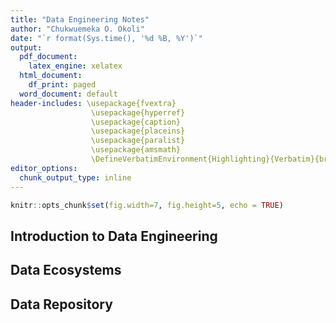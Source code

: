 ```yaml
---
title: "Data Engineering Notes"
author: "Chukwuemeka O. Okoli"
date: "`r format(Sys.time(), '%d %B, %Y')`"
output:
  pdf_document:
    latex_engine: xelatex
  html_document:
    df_print: paged
  word_document: default
header-includes: \usepackage{fvextra} 
                  \usepackage{hyperref} 
                  \usepackage{caption} 
                  \usepackage{placeins}
                  \usepackage{paralist}
                  \usepackage{amsmath} 
                  \DefineVerbatimEnvironment{Highlighting}{Verbatim}{breaklines,commandchars=\\\{\}}
editor_options:
  chunk_output_type: inline
---
```


```r
knitr::opts_chunk$set(fig.width=7, fig.height=5, echo = TRUE)
```

## Introduction to Data Engineering

```{=latex}
 In the simplest possible terms, the field of Data Engineering concerns itself with the mechanics for the flow and access of data. And its goal is to make quality data available for fact-finding and data-driven decision making.

The field of Data Engineering involves:
\begin{enumerate}
\item Collecting source data 
    \begin{itemize}
      \item Extracting, integrating, and organizing data from disparate sources
        \begin{compactitem}
          \item Develop tools, workflows, and processes that help data acquisition from multiple sources
          \item Design, build, and maintain scalable data architecture for storing source data
        \end{compactitem}
    \end{itemize}

\item Processing data
    \begin{itemize}
      \item Cleaning, transforming, and preparing data to make it usable
        \begin{compactitem}
          \item Implement and maintain distributed systems for large-scale data processing
          \item Design pipelines for the extraction, transformation, and loading of data into data repositories
          \item Design solutions for validating and safeguarding quality, privacy, and security of data
          \item Performance optimization
          \item Adherence to compliance guidelines
        \end{compactitem}
    \end{itemize}
    
\item Storing data
    \begin{itemize}
      \item Storing data for reliability and easy availability of data
        \begin{compactitem}
          \item Data stores for storage of processed data
          \item Scalable systems
          \item Ensuring data privacy, security, compliance, monitoring, backup, and recovery
        \end{compactitem}
    \end{itemize}
    
\item Making data available to users securely
  \begin{compactitem}
    \item APIs, services, and programs for retrieving data for end-users
    \item User access through interfaces and dashboards
    \item Checks and balances to ensure data security
  \end{compactitem}
\end{enumerate}

Modern data ecosystem includes a network of interconnected and continually evolving entities that include:
\begin{compactitem}
\item Data, that is available in a host of different formats, structures, and sources. 
\item Enterprise Data Environment, in which raw data is staged so it can be organized, cleaned, and optimized for use by end-users.
\item End-users, such as business stakeholders, analysts, and programmers who consume data for various purposes.
\end{compactitem}
Emerging technologies such as Cloud Computing, Machine Learning, and Big Data, are continually reshaping the data ecosystem and the possibilities it offers.

Data Engineers, Data Analysts, Data Scientists, Business Analysts, and Business Intelligence Analysts, all play a vital role in the ecosystem for deriving insights and business results from data. \\

\textbf{Responsibility of a Data Engineer}
\begin{compactitem}
\item Extract, organize, and integrate data from disparate sources
\item Prepare data for analysis and reporting by transforming and cleansing it
\item Design and manage data pipelines that encompasses the journey of data from source to destination systems
\item Setup and manage infrastructure for ingestion, processing and storage of data including data platforms, data stores, distributed systems, and data repositories.
\end{compactitem}

\textbf{Skillset of a Data Engineer} \\
Some of the technical skills includes knowledge of:
\begin{compactitem}
\item Operating Systems
  \begin{compactitem}
  \item UNIX
  \item Linus
  \item Windows Administrative Tools
  \item System Utilities \& Commands
  \end{compactitem}
\item Infrastructure Components
  \begin{compactitem}
  \item Virtual Machines
  \item Networking
  \item Application Services
  \item Cloud-based Services like AWS, Google Cloud Platform (GCP), IBM Cloud, Microsoft Azure 
  \end{compactitem}
\item Databases and Data Warehouses
  \begin{compactitem}
  \item RDBMS - IBM DB2, MySQL, Oracle Database, PostgreSQL
  \item NoSQL - Redis, MongoDB, Cassandra, Neo4J
  \item Data Warehouses - Oracle Exadata, IBM DB2 Warehouse on cloud, IBM Netezza Performance Server, Amazon Redshift
  \end{compactitem}
\item Data Pipelines
  \begin{compactitem}
  \item Apache Beam
  \item Airflow
  \item DataFlow
  \end{compactitem}
\item ETL Tools
  \begin{compactitem}
  \item IBM Infosphere Information Server
  \item AWS Glue
  \item Improvado
  \end{compactitem}
\item Proficiency in languages for querying, manipulating, and processing data
  \begin{compactitem}
  \item SQL for relational databases, SQL-like query languages for NoSQL databases
  \item Python, R, and Java
  \item Shell and Scripting languages such as Unix/Linux Shell and PowerShell
  \end{compactitem}
\item Big Data processing tools
  \begin{compactitem}
  \item Hadoop
  \item Hive
  \item Spark
  \end{compactitem}
\end{compactitem}

\textbf{Role of a Data Engineer} \\
The goal of Data Engineering is to make quality data available for analytics and decision-making. And it does this by collecting raw source data, processing data so it becomes usable, storing data, and making quality data available to users securely.  

The role of a Data Engineer includes:
\begin{compactitem}
\item Gathering data from disparate sources.
\item Integrating data into a unified view for data consumers.
\item Preparing data for analytics and reporting.
\item Managing data pipelines for a continuous flow of data from source to destination systems.
\item Managing the complete infrastructure for the collection, processing, and storage of data.
\end{compactitem}

To be successful in their role, Data Engineers need a mix of technical, functional, and soft skills.
\begin{compactitem}
\item Technical Skills include working with different operating systems and infrastructure components such as virtual machines, networks, and application services. It also includes working with databases and data warehouses, data pipelines, ETL tools, big data processing tools, and languages for querying, manipulating, and processing data. 
\item An understanding of the potential application of data in business is an important skill for a data engineer. Other functional skills include the ability to convert business requirements into technical specifications, an understanding of the software development lifecycle, and the areas of data quality, privacy, security, and governance. 
\item Soft Skills include interpersonal skills, the ability to work collaboratively, teamwork, and effective communication. 
\end{compactitem}
```

## Data Ecosystems

```{=latex}
A Data Engineer’s ecosystem includes the infrastructure, tools, frameworks, and processes for extracting data, architecting and managing data pipelines and data repositories, managing workflows, developing applications, and managing BI and Reporting tools.

There are two main types of data repositories - Transactional and analytical.
\begin{compactitem}
\item \textbf{Transactional systems, also known as Online Transaction Processing (or OLTP) systems}, are designed to store high-volume day-to-day operational data. Such as online banking transactions, ATM transactions, and airline bookings. While OLTP databases are typically relational, they can also be non-relational. 
\item \textbf{Analytical systems, also known as Online Analytical Processing (OLAP) systems}, are optimized for conducting complex data analytics. These include relational and non-relational databases, data warehouses, data marts, data lakes, and big data stores. The type, format, sources of data, and context of use influence which data repository is ideal.
\end{compactitem}

Based on how well-defined the structure of the data is, data can be categorized as
\begin{compactitem}
\item Structured data, that is data which is well organized in formats that can be stored in databases.
  \begin{compactitem}
  \item SQL Databases
  \item Online Transaction Processing
  \item Spreadsheet
  \item Online forms
  \item Sensors GPS and RFID
  \item Network and Web server logs
  \end{compactitem}
\item Semi-structured data, that is data which is partially organized and partially free-form.
  \begin{compactitem}
  \item E-mails
  \item XML and other markup language
  \item Binary executables
  \item TCP/IP packets
  \item Zipped files
  \item Integration of data
  \end{compactitem}
\item Unstructured data, that is data which can not be organized conventionally into rows and columns.
  \begin{compactitem}
  \item Web pages
  \item Social media feeds
  \item Images in varied file formats
  \item Video and Audio files
  \item Documents and PDF files
  \item Powerpoint presentation
  \item Media logs
  \item Surveys
  \end{compactitem}
\end{compactitem}

Data comes in a wide-ranging variety of file formats, such as, delimited text files, spreadsheets, XML, PDF, and JSON, each with its own list of benefits and limitations of use.

Data is extracted from multiple data sources, ranging from relational and non-relational databases, to APIs, web services, data streams, social platforms, and sensor devices.

Once the data is identified and gathered from different sources, it needs to be staged in a data repository so that it can be prepared for analysis. The type, format, and sources of data influence the type of data repository that can be used.

Data professionals need a host of languages that can help them extract, prepare, and analyse data. These can be classified as:
\begin{compactitem}
\item Querying languages, such as SQL, used for accessing and manipulating data from databases.
\item Programming languages such as Python, R, and Java, for developing applications and controlling application behavior.
\item Shell and Scripting languages, such as Unix/Linux Shell, and PowerShell, for automating repetitive operational tasks.
\end{compactitem}
```

## Data Repository

```{=latex}
A \textbf{Data Repository} is a general term that refers to data that has been collected, organized, and isolated so that it can be used for reporting, analytics, and also for archival purposes. 

The different types of Data Repositories include:
\begin{itemize}
\item Databases, which can be relational or non-relational, each following a set of organizational principles, the types of data they can store, and the tools that can be used to query, organize, and retrieve data.
\item Data Warehouses, that consolidate incoming data into one comprehensive store house. 
\item Data Marts, that are essentially sub-sections of a data warehouse, built to isolate data for a particular business function or use case.
\item Data Lakes, that serve as storage repositories for large amounts of structured, semi-structured, and unstructured data in their native format.
\item Big Data Stores, that provide distributed computational and storage infrastructure to store, scale, and process very large data sets.
\end{itemize}

The ETL, or Extract Transform and Load, Process is an automated process that converts raw data into analysis-ready data by:
\begin{compactitem}
\item Extracting data from source locations.
\item Transforming raw data by cleaning, enriching, standardizing, and validating it.
\item Loading the processed data into a destination system or data repository.
\end{compactitem}

The ELT, or Extract Load and Transfer, Process is a variation of the ETL Process. In this process, extracted data is loaded into the target system before the transformations are applied. This process is ideal for Data Lakes and working with Big Data.

Data Pipeline, sometimes used interchangeably with ETL and ELT, encompasses the entire journey of moving data from its source to a destination data lake or application, using the ETL or ELT process.

Data Integration Platforms combine disparate sources of data, physically or logically, to provide a unified view of the data for analytics purposes.
```